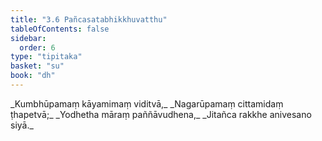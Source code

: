 ```yaml
---
title: "3.6 Pañcasatabhikkhuvatthu"
tableOfContents: false
sidebar:
  order: 6
type: "tipitaka"
basket: "su"
book: "dh"
---
```



<DynamicBreadcrumb />

<Division number="40" book="dh" bookNo="18" page="18">

<Paragraph number="43" type="verses" book="dh">
_Kumbhūpamaṃ kāyamimaṃ viditvā,_  
_Nagarūpamaṃ cittamidaṃ ṭhapetvā;_  
_Yodhetha māraṃ paññāvudhena,_  
_Jitañca rakkhe anivesano siyā._
</Paragraph>
</Division>